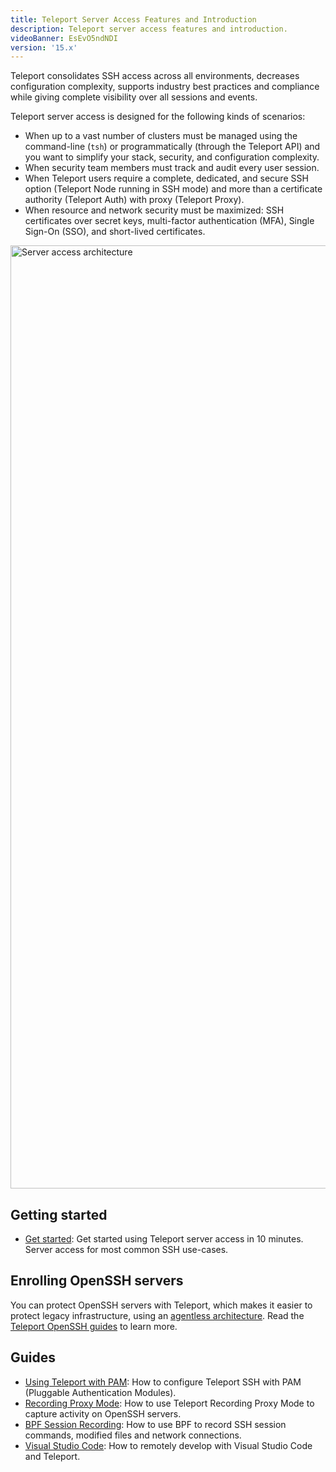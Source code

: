 ```yaml
---
title: Teleport Server Access Features and Introduction
description: Teleport server access features and introduction.
videoBanner: EsEvO5ndNDI
version: '15.x'
---
```


Teleport consolidates SSH access across all environments, decreases
configuration complexity, supports industry best practices and compliance while
giving complete visibility over all sessions and events.

Teleport server access is designed for the following kinds of scenarios:

- When up to a vast number of clusters must be managed using the command-line (`tsh`) or programmatically (through the Teleport API) and you want to simplify your stack, security, and configuration complexity.
- When security team members must track and audit every user session.
- When Teleport users require a complete, dedicated, and secure SSH option (Teleport Node running in SSH mode) and more than a certificate authority (Teleport Auth) with proxy (Teleport Proxy).
- When resource and network security must be maximized: SSH certificates over secret keys, multi-factor authentication (MFA), Single Sign-On (SSO), and short-lived certificates.

<img src="/assets/architecture-f0eaee84f1.png" alt="Server access architecture" width="3056" height="1509" />

## Getting started

- [Get started](/docs/server-access/getting-started): Get started using Teleport server access
  in 10 minutes. Server access for most common SSH use-cases.

## Enrolling OpenSSH servers

You can protect OpenSSH servers with Teleport, which makes it easier to protect
legacy infrastructure, using an [agentless architecture](/docs/server-access/openssh/openssh).
Read the [Teleport OpenSSH guides](/docs/server-access/openssh) to learn more.

## Guides

- [Using Teleport with PAM](/docs/server-access/guides/ssh-pam): How to configure Teleport SSH with PAM (Pluggable Authentication Modules).
- [Recording Proxy Mode](/docs/server-access/guides/recording-proxy-mode): How to use Teleport Recording Proxy Mode to capture activity on OpenSSH servers.
- [BPF Session Recording](/docs/server-access/guides/bpf-session-recording): How to use BPF to record SSH session commands, modified files and network connections.
- [Visual Studio Code](/docs/server-access/guides/vscode): How to remotely develop with Visual Studio Code and Teleport.
